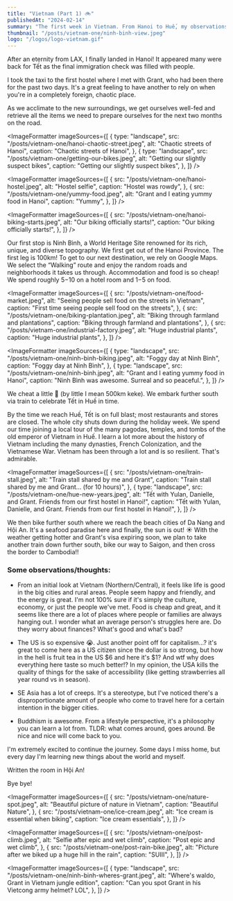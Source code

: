 ```yaml
---
title: "Vietnam (Part 1) 🚲"
publishedAt: "2024-02-14"
summary: "The first week in Vietnam. From Hanoi to Huế, my observations of this newcountry."
thumbnail: "/posts/vietnam-one/ninh-binh-view.jpeg"
logo: "/logos/logo-vietnam.gif"
---
```


<HeroImage
  src="/posts/vietnam-one/ninh-binh-view.jpeg"
  alt="View from the top of Ninh Bình"
  caption="View from the top of Ninh Bình"
/>

After an eternity from LAX, I finally landed in Hanoi! It appeared many were back for Tết as the final immigration check was filled with people.

I took the taxi to the first hostel where I met with Grant, who had been there for the past two days. It's a great feeling to have another to rely on when you're in a completely foreign, chaotic place.

As we acclimate to the new surroundings, we get ourselves well-fed and retrieve all the items we need to prepare ourselves for the next two months on the road.

<ImageFormatter
  imageSources={[
    {
      type: "landscape",
      src: "/posts/vietnam-one/hanoi-chaotic-street.jpeg",
      alt: "Chaotic streets of Hanoi",
      caption: "Chaotic streets of Hanoi",
    },
    {
      type: "landscape",
      src: "/posts/vietnam-one/getting-our-bikes.jpeg",
      alt: "Getting our slightly suspect bikes",
      caption: "Getting our slightly suspect bikes",
    },
  ]}
/>

<ImageFormatter
  imageSources={[
    {
      src: "/posts/vietnam-one/hanoi-hostel.jpeg",
      alt: "Hostel selfie",
      caption: "Hostel was rowdy",
    },
    {
      src: "/posts/vietnam-one/yummy-food.jpeg",
      alt: "Grant and I eating yummy food in Hanoi",
      caption: "Yummy",
    },
  ]}
/>

<ImageFormatter
  imageSources={[
    {
      src: "/posts/vietnam-one/hanoi-biking-starts.jpeg",
      alt: "Our biking officially starts!",
      caption: "Our biking officially starts!",
    },
  ]}
/>

Our first stop is Ninh Bình, a World Heritage Site renowned for its rich, unique, and diverse topography. We first get out of the Hanoi Province. The first leg is 100km! To get to our next destination, we rely on Google Maps. We select the “Walking” route and enjoy the random roads and neighborhoods it takes us through. Accommodation and food is so cheap! We spend roughly $5-$10 on a hotel room and $1-$5 on food.

<ImageFormatter
  imageSources={[
    {
      src: "/posts/vietnam-one/food-market.jpeg",
      alt: "Seeing people sell food on the streets in Vietnam",
      caption: "First time seeing people sell food on the streets",
    },
    {
      src: "/posts/vietnam-one/biking-plantation.jpeg",
      alt: "Biking through farmland and plantations",
      caption: "Biking through farmland and plantations",
    },
    {
      src: "/posts/vietnam-one/industrial-factory.jpeg",
      alt: "Huge industrial plants",
      caption: "Huge industrial plants",
    },
  ]}
/>

<ImageFormatter
  imageSources={[
    {
      type: "landscape",
      src: "/posts/vietnam-one/ninh-binh-biking.jpeg",
      alt: "Foggy day at Ninh Bình",
      caption: "Foggy day at Ninh Bình",
    },
    {
      type: "landscape",
      src: "/posts/vietnam-one/ninh-binh.jpeg",
      alt: "Grant and I eating yummy food in Hanoi",
      caption: "Ninh Bình was awesome. Surreal and so peaceful.",
    },
  ]}
/>

We cheat a little 😬 (by little I mean 500km keke). We embark further south via train to celebrate Tết in Huế in time.

By the time we reach Huế, Tết is on full blast; most restaurants and stores are closed. The whole city shuts down during the holiday week. We spend our time joining a local tour of the many pagodas, temples, and tombs of the old emperor of Vietnam in Huế. I learn a lot more about the history of Vietnam including the many dynasties, French Colonization, and the Vietnamese War. Vietnam has been through a lot and is so resilient. That's admirable.

<ImageFormatter
  imageSources={[
    {
      src: "/posts/vietnam-one/train-stall.jpeg",
      alt: "Train stall shared by me and Grant",
      caption: "Train stall shared by me and Grant... (for 10 hours)",
    },
    {
      type: "landscape",
      src: "/posts/vietnam-one/hue-new-years.jpeg",
      alt: "Tết with Yulan, Danielle, and Grant. Friends from our first hostel in Hanoi!",
      caption:
        "Tết with Yulan, Danielle, and Grant. Friends from our first hostel in Hanoi!",
    },
  ]}
/>

We then bike further south where we reach the beach cities of Da Nang and Hội An. It's a seafood paradise here and finally, the sun is out! ☀️ With the weather getting hotter and Grant's visa expiring soon, we plan to take another train down further south, bike our way to Saigon, and then cross the border to Cambodia!!

### Some observations/thoughts:

- From an initial look at Vietnam (Northern/Central), it feels like life is good in the big cities and rural areas. People seem happy and friendly, and the energy is great. I'm not 100% sure if it's simply the culture, economy, or just the people we've met. Food is cheap and great, and it seems like there are a lot of places where people or families are always hanging out. I wonder what an average person's struggles here are. Do they worry about finances? What's good and what's bad?

- The US is so expensive 😭. Just another point off for capitalism...? it's great to come here as a US citizen since the dollar is so strong, but how in the hell is fruit tea in the US $6 and here it's $1? And wtf why does everything here taste so much better!? In my opinion, the USA kills the quality of things for the sake of accessibility (like getting strawberries all year round vs in season).

- SE Asia has a lot of creeps. It's a stereotype, but I've noticed there's a disproportionate amount of people who come to travel here for a certain intention in the bigger cities.

- Buddhism is awesome. From a lifestyle perspective, it's a philosophy you can learn a lot from. TLDR: what comes around, goes around. Be nice and nice will come back to you.

I'm extremely excited to continue the journey. Some days I miss home, but every day I'm learning new things about the world and myself.

Written the room in Hội An!

Bye bye!

<ImageFormatter
  imageSources={[
    {
      src: "/posts/vietnam-one/nature-spot.jpeg",
      alt: "Beautiful picture of nature in Vietnam",
      caption: "Beautiful Nature",
    },
    {
      src: "/posts/vietnam-one/ice-cream.jpeg",
      alt: "Ice cream is essential when biking",
      caption: "Ice cream essentials",
    },
  ]}
/>

<ImageFormatter
  imageSources={[
    {
      src: "/posts/vietnam-one/post-climb.jpeg",
      alt: "Selfie after epic and wet climb",
      caption: "Post epic and wet climb",
    },
    {
      src: "/posts/vietnam-one/post-rain-bike.jpeg",
      alt: "Picture after we biked up a huge hill in the rain",
      caption: "SUIII",
    },
  ]}
/>

<ImageFormatter
  imageSources={[
    {
      type: "landscape",
      src: "/posts/vietnam-one/ninh-binh-wheres-grant.jpeg",
      alt: "Where's waldo, Grant in Vietnam jungle edition",
      caption: "Can you spot Grant in his Vietcong army helmet? LOL",
    },
  ]}
/>
